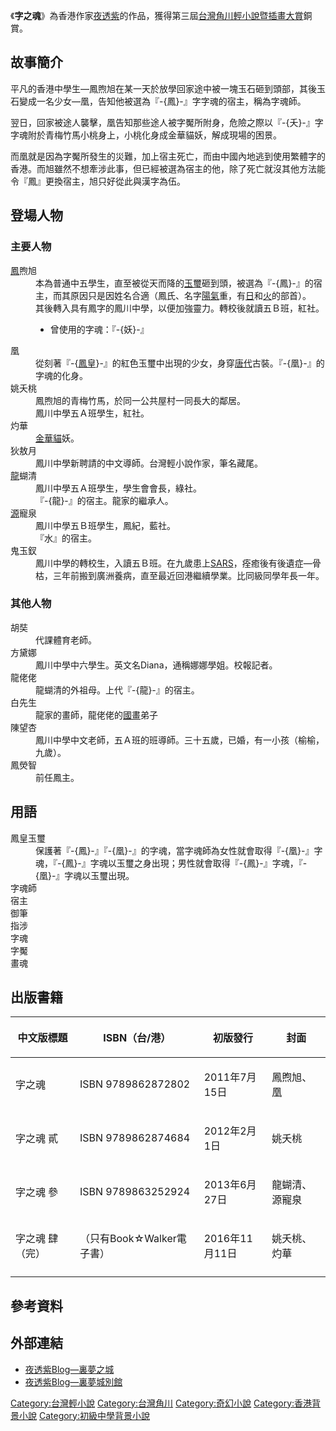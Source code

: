 {{Infobox animanga/Headerofja
|標題=字之魂
|圖像= The soul of Chinese characters.jpg
|尺寸= 
|說明= 
|日文名稱= 
|英文名稱= 
|假名= 
|羅馬字= 
|類型= 奇幻
}}
{{Infobox animanga/Novel
|輕小說= 是
|標題= 字之魂
|作者= [[夜透紫|夜透紫]]
|插圖= [[ky|ky]]
|出版社={{flagicon|Taiwan}} {{flagicon|Hong Kong}} [[台灣角川|台灣角川]]
|發售日= 2011年7月15日
|冊數= 4
}}

{{Infobox animanga/Footerofja}}

《'''字之魂'''》為香港作家[[夜透紫|夜透紫]]的作品，獲得第三屆[[台灣角川輕小說暨插畫大賞|台灣角川輕小說暨插畫大賞]]銅賞。

== 故事簡介 ==
平凡的香港中學生—鳳煦旭在某一天於放學回家途中被一塊玉石砸到頭部，其後玉石變成一名少女—凰，告知他被選為『-{鳳}-』字字魂的宿主，稱為字魂師。

翌日，回家被途人襲擊，凰告知那些途人被字魘所附身，危險之際以『-{夭}-』字字魂附於青梅竹馬小桃身上，小桃化身成金華貓妖，解成現場的困景。

而凰就是因為字魘所發生的災難，加上宿主死亡，而由中國內地逃到使用繁體字的香港。而旭雖然不想牽涉此事，但已經被選為宿主的他，除了死亡就沒其他方法能令『鳳』更換宿主，旭只好從此與漢字為伍。

== 登場人物 ==
=== 主要人物 ===
; [[鳳姓|鳳]]煦旭
: 本為普通中五學生，直至被從天而降的[[玉璽|玉璽]]砸到頭，被選為『-{鳳}-』的宿主，而其原因只是因姓名合適（鳳氏、名字[[陰陽|陽氣]]重，有[[日部|日]]和[[火部|火]]的部首）。
: 其後轉入具有鳳字的鳳川中學，以便加強靈力。轉校後就讀五Ｂ班，紅社。
:* 曾使用的字魂：『-{妖}-』
; 凰
: 從刻著『-{[[鳳凰|鳳皇]]}-』的紅色玉璽中出現的少女，身穿[[唐代|唐代]]古裝。『-{凰}-』的字魂的化身。
; 姚夭桃
: 鳳煦旭的青梅竹馬，於同一公共屋村一同長大的鄰居。
: 鳳川中學五Ａ班學生，紅社。
; 灼華
: [[金華貓|金華貓]]妖。
; 狄敖月 
: 鳳川中學新聘請的中文導師。台灣輕小說作家，筆名藏尾。
; [[龍姓|龍]]蝴清
: 鳳川中學五Ａ班學生，學生會會長，綠社。
: 『-{龍}-』的宿主。龍家的繼承人。
; [[源姓|源]]寵泉
: 鳳川中學五Ｂ班學生，鳳紀，藍社。
: 『水』的宿主。
; 鬼玉釵
: 鳳川中學的轉校生，入讀五Ｂ班。在九歲患上[[SARS|SARS]]，痊癒後有後遺症—骨枯，三年前搬到廣洲養病，直至最近回港繼續學業。比同級同學年長一年。

=== 其他人物 ===
; 胡奘
: 代課體育老師。
; 方黛娜
: 鳳川中學中六學生。英文名Diana，通稱娜娜學姐。校報記者。
; 龍佬佬
: 龍蝴清的外祖母。上代『-{龍}-』的宿主。
; 白先生
: 龍家的畫師，龍佬佬的[[國畫|國畫]]弟子
; 陳望杏
: 鳳川中學中文老師，五Ａ班的班導師。三十五歲，已婚，有一小孩（榆榆，九歲）。
; 鳳熒智
: 前任鳳主。
== 用語 ==
; 鳳皇玉璽
: 保護著『-{鳳}-』『-{凰}-』的字魂，當字魂師為女性就會取得『-{凰}-』字魂，『-{鳳}-』字魂以玉璽之身出現；男性就會取得『-{鳳}-』字魂，『-{凰}-』字魂以玉璽出現。
; 字魂師
; 宿主
; 御筆
; 指涉
; 字魂
; 字魘
; 畫魂

== 出版書籍 ==
{| class="wikitable" border="1"
!中文版標題||ISBN（台/港）||初版發行||封面
|-
|字之魂 ||ISBN 9789862872802 ||2011年7月15日|| 鳳煦旭、凰
|-
|字之魂 貳|| ISBN 9789862874684 || 2012年2月1日|| 姚夭桃
|-
|字之魂 參|| ISBN 9789863252924 || 2013年6月27日|| 龍蝴清、源寵泉
|-
|字之魂 肆（完）|| （只有Book☆Walker電子書） || 2016年11月11日|| 姚夭桃、灼華
|-
|}

== 參考資料 ==
{{Reflist|2}}

== 外部連結 ==
*[https://web.archive.org/web/20111011224132/http://www.internal-dream.net/blog/ 夜透紫Blog—裏夢之城]
*[http://internaldream.blog132.fc2.com/ 夜透紫Blog—裏夢城別館] {{Wayback|url=http://internaldream.blog132.fc2.com/ |date=20190515210738 }}

{{角川華文輕小說徵稿活動}}

[[Category:台灣輕小說|Category:台灣輕小說]]
[[Category:台灣角川|Category:台灣角川]]
[[Category:奇幻小說|Category:奇幻小說]]
[[Category:香港背景小說|Category:香港背景小說]]
[[Category:初級中學背景小說|Category:初級中學背景小說]]